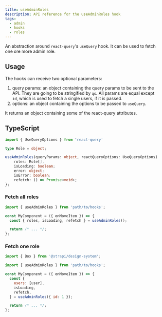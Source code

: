 ```yaml
---
title: useAdminRoles
description: API reference for the useAdminRoles hook
tags:
  - admin
  - hooks
  - roles
---
```


An abstraction around `react-query`'s `useQuery` hook. It can be used to fetch one ore more admin role.

## Usage

The hooks can receive two optional parameters:

1. query params: an object containing the query params to be sent to the API. They are going to be
   stringified by `qs`. All params are equal except `id`, which is used to fetch a single users, if
   it is passed.
2. options: an object containing the options to be passed to `useQuery`.

It returns an object containing some of the react-query attributes.

## TypeScript

```ts
import { UseQueryOptions } from 'react-query'

type Role = object;

useAdminRoles(queryParams: object, reactQueryOptions: UseQueryOptions): {
    roles: Role[],
    isLoading: boolean;
    error: object;
    isError: boolean;
    refetch: () => Promise<void>;
};
```

### Fetch all roles

```jsx
import { useAdminRoles } from 'path/to/hooks';

const MyComponent = ({ onMoveItem }) => {
  const { roles, isLoading, refetch } = useAdminRoles();

  return /* ... */;
};
```

### Fetch one role

```jsx
import { Box } from '@strapi/design-system';

import { useAdminRoles } from 'path/to/hooks';

const MyComponent = ({ onMoveItem }) => {
  const {
    users: [user],
    isLoading,
    refetch,
  } = useAdminRoles({ id: 1 });

  return /* ... */;
};
```
